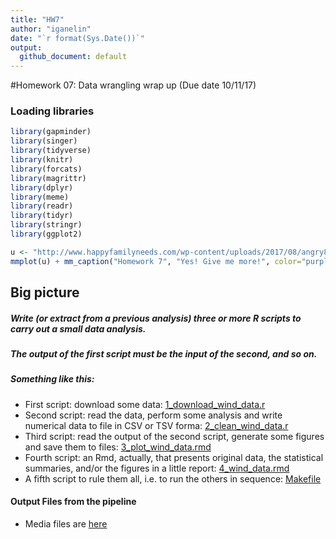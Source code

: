 ```yaml
---
title: "HW7"
author: "iganelin"
date: "`r format(Sys.Date())`"
output:
  github_document: default
---
```


#Homework 07: Data wrangling wrap up (Due date 10/11/17)

### Loading libraries
```r
library(gapminder)
library(singer)
library(tidyverse)
library(knitr)
library(forcats)
library(magrittr)
library(dplyr)
library(meme)
library(readr)
library(tidyr)
library(stringr)
library(ggplot2)
```

```r
u <- "http://www.happyfamilyneeds.com/wp-content/uploads/2017/08/angry8.jpg"
mmplot(u) + mm_caption("Homework 7", "Yes! Give me more!", color="purple")
```

## Big picture

##### Write (or extract from a previous analysis) three or more R scripts to carry out a small data analysis.
##### The output of the first script must be the input of the second, and so on.
##### Something like this:

- First script: download some data: [1_download_wind_data.r](https://github.com/ilgan/STAT545-hw-ganelin-ilya/blob/master/HW7/1_download_wind_data.r)
- Second script: read the data, perform some analysis and write numerical data to file in CSV or TSV forma: [2_clean_wind_data.r](https://github.com/ilgan/STAT545-hw-ganelin-ilya/blob/master/HW7/2_clean_wind_data.r)
- Third script: read the output of the second script, generate some figures and save them to files: [3_plot_wind_data.rmd](https://github.com/ilgan/STAT545-hw-ganelin-ilya/blob/master/HW7/3_plot_wind_data.rmd)
- Fourth script: an Rmd, actually, that presents original data, the statistical summaries, and/or the figures in a little report: [4_wind_data.rmd](https://github.com/ilgan/STAT545-hw-ganelin-ilya/blob/master/HW7/4_wind_data.rmd)
- A fifth script to rule them all, i.e. to run the others in sequence: [Makefile](https://github.com/ilgan/STAT545-hw-ganelin-ilya/blob/master/HW7/Makefile)

#### Output Files from the pipeline

- Media files are [here](https://github.com/ilgan/STAT545-hw-ganelin-ilya/tree/master/HW7/media)
        

